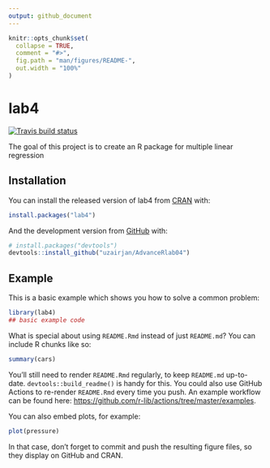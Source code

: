 ```yaml
---
output: github_document
---
```


<!-- README.md is generated from README.Rmd. Please edit that file -->

```r
knitr::opts_chunk$set(
  collapse = TRUE,
  comment = "#>",
  fig.path = "man/figures/README-",
  out.width = "100%"
)
```

# lab4

<!-- badges: start -->
[![Travis build status](https://travis-ci.com/uzairjan/AdvanceRlab04.svg?branch=main)](https://travis-ci.com/uzairjan/AdvanceRlab04)
<!-- badges: end -->

The goal of this project is to create an R package for multiple linear regression

## Installation

You can install the released version of lab4 from [CRAN](https://CRAN.R-project.org) with:

``` r
install.packages("lab4")
```

And the development version from [GitHub](https://github.com/) with:

``` r
# install.packages("devtools")
devtools::install_github("uzairjan/AdvanceRlab04")
```
## Example

This is a basic example which shows you how to solve a common problem:

```r
library(lab4)
## basic example code
```

What is special about using `README.Rmd` instead of just `README.md`? You can include R chunks like so:

```r
summary(cars)
```

You'll still need to render `README.Rmd` regularly, to keep `README.md` up-to-date. `devtools::build_readme()` is handy for this. You could also use GitHub Actions to re-render `README.Rmd` every time you push. An example workflow can be found here: <https://github.com/r-lib/actions/tree/master/examples>.

You can also embed plots, for example:

```r
plot(pressure)
```

In that case, don't forget to commit and push the resulting figure files, so they display on GitHub and CRAN.
